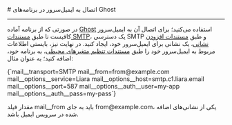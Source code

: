 

<Layout>
<Head>
<title>مستندات اتصال به ایمیل سرور در Ghost - لیارا</title>
</Head>
# اتصال به ایمیل‌سرور در برنامه‌های Ghost
<hr className="mb-2" />

در صورتی که از برنامه آماده <a href="/one-click-apps/ghost/quick-start" className="text-[#2196f3] ">Ghost</a> استفاده می‌کنید؛ برای اتصال آن به ایمیل‌سرور 
کافیست تا طبق <a href="/email-server/how-tos/add-smtp-user" className="text-[#2196f3] ">مستندات SMTP</a>، یک دسترسی SMTP و طبق <a href="/email-server/how-tos/add-account" className="text-[#2196f3] ">مستندات افزودن نشانی</a>، یک نشانی برای ایمیل‌سرور خود، ایجاد کنید.
در نهایت نیز، بایستی 
اطلاعات مربوط به ایمیل‌سرور خود را 
طبق <a href="/paas/details/envs" className="text-[#2196f3] ">مستندات تنظیم متغیرهای محیطی</a>، به برنامه خود، اضافه کنید؛ به عنوان مثال:

<div className="h-2" />
<div dir='ltr'>
    <Highlight className="bash">
        {`mail__transport=SMTP
mail__from=from@example.com
mail__options__service=Liara
mail__options__host=smtp.c1.liara.email
mail__options__port=587
mail__options__auth__user=my-app
mail__options__auth__pass=my-pass`}
    </Highlight>
</div>
<div className="h-2" />

<Alert variant='info'>
<p>
مقدار فیلد <Important>mail__from</Important> باید به جای <Important>from@example.com</Important>، یکی از نشانی‌های اضافه شده در سرویس ایمیل باشد.
</p>
</Alert>

</Layout>
